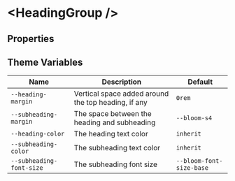 

# &lt;HeadingGroup /&gt;

## Properties

<ArgsTable of={HeadingGroup} />

## Theme Variables

| Name                     | Description                                         | Default                  |
| ------------------------ | --------------------------------------------------- | ------------------------ |
| `--heading-margin`       | Vertical space added around the top heading, if any | `0rem`                   |
| `--subheading-margin`    | The space between the heading and subheading        | `--bloom-s4`             |
| `--heading-color`        | The heading text color                              | `inherit`                |
| `--subheading-color`     | The subheading text color                           | `inherit`                |
| `--subheading-font-size` | The subheading font size                            | `--bloom-font-size-base` |
